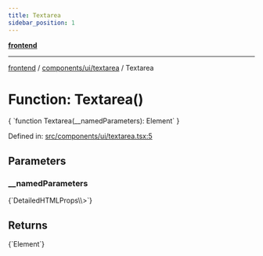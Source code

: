 ```yaml
---
title: Textarea
sidebar_position: 1
---
```



[**frontend**](../../../..)

***

[frontend](../../../..) / [components/ui/textarea](..) / Textarea

# Function: Textarea()

<CodeBlock language="ts">
{ `function Textarea(__namedParameters): Element` }
</CodeBlock>

Defined in: [src/components/ui/textarea.tsx:5](https://github.com/svsticky/CommitteeClash/blob/f974faa16c13593c1cc0eea50bf89b045abdabb5/frontend/src/components/ui/textarea.tsx#L5)

## Parameters

### \_\_namedParameters
<CodeBlock language="ts">
{`DetailedHTMLProps\<TextareaHTMLAttributes\<HTMLTextAreaElement\>\>`}
</CodeBlock>

## Returns
<CodeBlock language="ts">
{`Element`}
</CodeBlock>